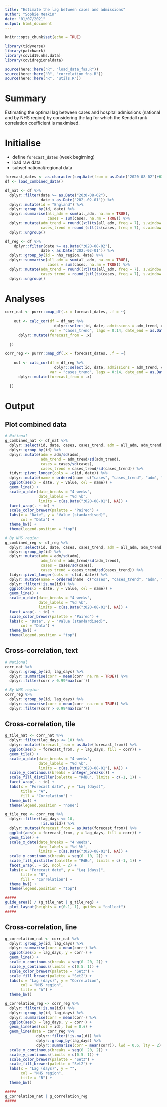 ```yaml
---
title: "Estimate the lag between cases and admissions"
author: "Sophie Meakin"
date: "01/07/2021"
output: html_document
---
```


```r

knitr::opts_chunk$set(echo = TRUE)

library(tidyverse)
library(patchwork)
library(covid19.nhs.data)
library(covidregionaldata)

source(here::here("R", "load_data_fns.R"))
source(here::here("R", "correlation_fns.R"))
source(here::here("R", "utils.R"))

```

# Summary

Estimating the optimal lag between cases and hospital admissions (national and by NHS region) by considering the lag for which the Kendall rank correlation coefficient is maximised.

# Initialise

* define `forecast_dates` (week beginning)
* load raw data
* subset national/regional data

```r

forecast_dates <- as.character(seq.Date(from = as.Date("2020-08-02")+63, by = "week", length = 18))
df <- load_combined_data()

```

```r

df_nat <- df %>%
  dplyr::filter(date >= as.Date("2020-08-02"),
                date < as.Date("2021-02-01")) %>%
  dplyr::mutate(id = "England") %>%
  dplyr::group_by(id, date) %>%
  dplyr::summarise(all_adm = sum(all_adm, na.rm = TRUE),
                   cases = sum(cases, na.rm = TRUE)) %>%
  dplyr::mutate(adm_trend = round((stl(ts(all_adm, freq = 7), s.window = 7)$time.series)[,2]),
                cases_trend = round((stl(ts(cases, freq = 7), s.window = 7)$time.series)[,2])) %>%
  dplyr::ungroup()

df_reg <- df %>%
    dplyr::filter(date >= as.Date("2020-08-02"),
                date < as.Date("2021-02-01")) %>%
  dplyr::group_by(id = nhs_region, date) %>%
  dplyr::summarise(all_adm = sum(all_adm, na.rm = TRUE),
                   cases = sum(cases, na.rm = TRUE)) %>%
  dplyr::mutate(adm_trend = round((stl(ts(all_adm, freq = 7), s.window = 7)$time.series)[,2]),
                cases_trend = round((stl(ts(cases, freq = 7), s.window = 7)$time.series)[,2])) %>%
  dplyr::ungroup()

```

# Analyses

```r

corr_nat <- purrr::map_df(.x = forecast_dates, .f = ~{
    
    out <- calc_cor(df = df_nat %>%
                      dplyr::select(id, date, admissions = adm_trend, cases_trend),
                    var = "cases_trend", lags = 0:14, date_end = as.Date(.x)) %>%
      dplyr::mutate(forecast_from = .x)
    
  })

corr_reg <- purrr::map_df(.x = forecast_dates, .f = ~{
    
    out <- calc_cor(df = df_reg %>%
                      dplyr::select(id, date, admissions = adm_trend, cases_trend),
                    var = "cases_trend", lags = 0:14, date_end = as.Date(.x)) %>%
      dplyr::mutate(forecast_from = .x)
    
  })

```

# Output

## Plot combined data
```r

# National
g_combined_nat <- df_nat %>%
  dplyr::select(id, date, cases, cases_trend, adm = all_adm, adm_trend) %>%
  dplyr::group_by(id) %>%
  dplyr::mutate(adm = adm/sd(adm),
                adm_trend = adm_trend/sd(adm_trend),
                cases = cases/sd(cases),
                cases_trend = cases_trend/sd(cases_trend)) %>%
  tidyr::pivot_longer(cols = -c(id, date)) %>%
  dplyr::mutate(name = ordered(name, c("cases", "cases_trend", "adm", "adm_trend"))) %>%
  ggplot(aes(x = date, y = value, col = name)) +
  geom_line() +
  scale_x_date(date_breaks = "4 weeks",
               date_labels = "%d %b",
               limits = c(as.Date("2020-08-01"), NA)) +
  facet_wrap(. ~ id) +
  scale_color_brewer(palette = "Paired") +
  labs(x = "Date", y = "Value (standardised)",
       col = "Data") +
  theme_bw() +
  theme(legend.position = "top")

# By NHS region
g_combined_reg <- df_reg %>%
  dplyr::select(id, date, cases, cases_trend, adm = all_adm, adm_trend) %>%
  dplyr::group_by(id) %>%
  dplyr::mutate(adm = adm/sd(adm),
                adm_trend = adm_trend/sd(adm_trend),
                cases = cases/sd(cases),
                cases_trend = cases_trend/sd(cases_trend)) %>%
  tidyr::pivot_longer(cols = -c(id, date)) %>%
  dplyr::mutate(name = ordered(name, c("cases", "cases_trend", "adm", "adm_trend"))) %>%
  dplyr::filter(!is.na(id)) %>%
  ggplot(aes(x = date, y = value, col = name)) +
  geom_line() +
  scale_x_date(date_breaks = "4 weeks",
               date_labels = "%d %b",
               limits = c(as.Date("2020-08-01"), NA)) +
  facet_wrap(. ~ id) +
  scale_color_brewer(palette = "Paired") +
  labs(x = "Date", y = "Value (standardised)",
       col = "Data") +
  theme_bw() +
  theme(legend.position = "top")

```

## Cross-correlation, text
```r

# National
corr_nat %>%
  dplyr::group_by(id, lag_days) %>%
  dplyr::summarise(corr = mean(corr, na.rm = TRUE)) %>%
  dplyr::filter(corr > 0.99*max(corr))

# By NHS region
corr_reg %>%
  dplyr::group_by(id, lag_days) %>%
  dplyr::summarise(corr = mean(corr, na.rm = TRUE)) %>%
  dplyr::filter(corr > 0.99*max(corr))

```

## Cross-correlation, tile

```r

g_tile_nat <- corr_nat %>%
  dplyr::filter(lag_days <= 10) %>%
  dplyr::mutate(forecast_from = as.Date(forecast_from)) %>%
  ggplot(aes(x = forecast_from, y = lag_days, fill = corr)) +
  geom_tile() +
  scale_x_date(date_breaks = "4 weeks",
               date_labels = "%d %b",
               limits = c(as.Date("2020-08-01"), NA)) +
  scale_y_continuous(breaks = integer_breaks()) +
  scale_fill_distiller(palette = "RdBu", limits = c(-1, 1)) +
  facet_wrap(. ~ id) +
  labs(x = "Forecast date", y = "Lag (days)",
       title = "A",
       fill = "Correlation") +
  theme_bw() +
  theme(legend.position = "none")

g_tile_reg <- corr_reg %>%
  dplyr::filter(lag_days <= 10,
                !is.na(id)) %>%
  dplyr::mutate(forecast_from = as.Date(forecast_from)) %>%
  ggplot(aes(x = forecast_from, y = lag_days, fill = corr)) +
  geom_tile() +
  scale_x_date(date_breaks = "4 weeks",
               date_labels = "%d %b",
               limits = c(as.Date("2020-08-01"), NA)) +
  scale_y_continuous(breaks = seq(0, 10, 2)) +
  scale_fill_distiller(palette = "RdBu", limits = c(-1, 1)) +
  facet_wrap(. ~ id, ncol = 2) +
  labs(x = "Forecast date", y = "Lag (days)",
       title = "B",
       fill = "Correlation") +
  theme_bw() +
  theme(legend.position = "top")

#####
guide_area() / (g_tile_nat | g_tile_reg) +
  plot_layout(heights = c(0.1, 1), guides = "collect")
#####

```

## Cross-correlation, line

```r

g_correlation_nat <- corr_nat %>%
  dplyr::group_by(id, lag_days) %>%
  dplyr::summarise(corr = mean(corr)) %>%
  ggplot(aes(x = lag_days, y = corr)) +
  geom_line() +
  scale_x_continuous(breaks = seq(0, 20, 2)) +
  scale_y_continuous(limits = c(0.5, 1)) +
  scale_color_brewer(palette = "Set2") +
  scale_fill_brewer(palette = "Set2") +
  labs(x = "Lag (days)", y = "Correlation",
       col = "NHS region",
       title = "A") +
  theme_bw()

g_correlation_reg <- corr_reg %>%
  dplyr::filter(!is.na(id)) %>%
  dplyr::group_by(id, lag_days) %>%
  dplyr::summarise(corr = mean(corr)) %>%
  ggplot(aes(x = lag_days, y = corr)) +
  geom_line(aes(col = id), lwd = 0.6) +
  geom_line(data = corr_reg %>%
              dplyr::filter(!is.na(id)) %>%
              dplyr::group_by(lag_days) %>%
              dplyr::summarise(corr = mean(corr)), lwd = 0.6, lty = 2) +
  scale_x_continuous(breaks = seq(0, 20, 2)) +
  scale_y_continuous(limits = c(0.5, 1)) +
  scale_color_brewer(palette = "Set2") +
  scale_fill_brewer(palette = "Set2") +
  labs(x = "Lag (days)", y = "",
       col = "NHS region",
       title = "B") +
  theme_bw()

#####
g_correlation_nat | g_correlation_reg
#####

```

